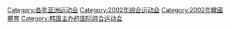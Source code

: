 {{Catnav|頁面分類|...|每年體育|2000年代體育|2002年體育}}
{{Catnav|頁面分類|...|体育|亞洲體育|亚洲运动会}}

{{catmore}}
{{Commonscat|2002 Asian Games}}

[[Category:各年亚洲运动会|Category:各年亚洲运动会]]
[[Category:2002年综合运动会|Category:2002年综合运动会]]
[[Category:2002年韓國體育|Category:2002年韓國體育]]
[[Category:韩国主办的国际综合运动会|Category:韩国主办的国际综合运动会]]